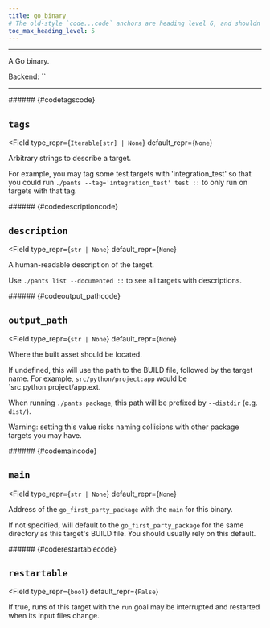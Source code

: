 ```yaml
---
title: go_binary
# The old-style `code...code` anchors are heading level 6, and shouldn't be visible in ToC
toc_max_heading_level: 5
---
```



---

A Go binary.

Backend: <span className="color--primary">``</span>

---

<span className={styles.options}>

<div aria-hidden="true" style={ { visibility: 'hidden', height: 0 } }>
###### {#codetagscode}
</div>

## `tags`

<Field
    type_repr={`Iterable[str] | None`}
    default_repr={`None`}
>

Arbitrary strings to describe a target.

For example, you may tag some test targets with &#x27;integration_test&#x27; so that you could run `./pants --tag='integration_test' test ::` to only run on targets with that tag.

</Field>

<div aria-hidden="true" style={ { visibility: 'hidden', height: 0 } }>
###### {#codedescriptioncode}
</div>

## `description`

<Field
    type_repr={`str | None`}
    default_repr={`None`}
>

A human-readable description of the target.

Use `./pants list --documented ::` to see all targets with descriptions.

</Field>

<div aria-hidden="true" style={ { visibility: 'hidden', height: 0 } }>
###### {#codeoutput_pathcode}
</div>

## `output_path`

<Field
    type_repr={`str | None`}
    default_repr={`None`}
>

Where the built asset should be located.

If undefined, this will use the path to the BUILD file, followed by the target name. For example, `src/python/project:app` would be `src.python.project/app.ext.

When running `./pants package`, this path will be prefixed by `--distdir` (e.g. `dist/`).

Warning: setting this value risks naming collisions with other package targets you may have.

</Field>

<div aria-hidden="true" style={ { visibility: 'hidden', height: 0 } }>
###### {#codemaincode}
</div>

## `main`

<Field
    type_repr={`str | None`}
    default_repr={`None`}
>

Address of the `go_first_party_package` with the `main` for this binary.

If not specified, will default to the `go_first_party_package` for the same directory as this target&#x27;s BUILD file. You should usually rely on this default.

</Field>

<div aria-hidden="true" style={ { visibility: 'hidden', height: 0 } }>
###### {#coderestartablecode}
</div>

## `restartable`

<Field
    type_repr={`bool`}
    default_repr={`False`}
>

If true, runs of this target with the `run` goal may be interrupted and restarted when its input files change.

</Field>

</span>
